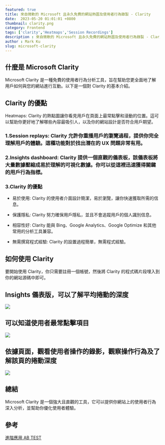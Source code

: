 ```yaml
---
featured: true
title: 來自微軟的 Microsoft 且永久免費的網站熱圖及使用者行為錄製 - Clarity
date:  2023-05-20 01:01:01 +0800
thumbnail: clarity.png
category: Frontend
tags: ['clarity','Heatmaps','Session Recordings']
description : 來自微軟的 Microsoft 且永久免費的網站熱圖及使用者行為錄製 - Clarity
author : Mark Ku
slug: microsoft-clarity
---
```


## 什麼是 Microsoft Clarity
Microsoft Clarity 是一種免費的使用者行為分析工具，旨在幫助您更全面地了解用戶如何與您的網站進行互動。以下是一個對 Clarity 的基本介紹。

## Clarity 的優點
Heatmaps: Clarity 的熱點圖讓你看見用戶在頁面上最常點擊和滾動的位置。這可以幫助你更好地了解哪些內容最吸引人，以及你的網站設計是否符合用戶期望。

### 1.Session replays: Clarity 允許你重播用戶的瀏覽過程，提供你完全理解用戶的體驗。這種功能對於找出潛在的 UX 問題非常有用。

### 2.Insights dashboard: Clarity 提供一個直觀的儀表板，該儀表板將大量數據壓縮成易於理解的可視化數據。你可以從這裡迅速獲得關鍵的用戶行為指標。

### 3.Clarity 的優點
* 易於使用: Clarity 的使用者介面設計簡潔，易於瀏覽，讓你快速獲取所需的信息。

* 保護隱私: Clarity 努力確保用戶隱私，並且不會追蹤用戶的個人識別信息。

* 相容性好: Clarity 能與 Bing、Google Analytics、Google Optimize 和其他常用的分析工具兼容。

* 無需撰寫程式經驗: Clarity 的設置過程簡單，無需程式經驗。

## 如何使用 Clarity
要開始使用 Clarity，你只需要註冊一個帳號，然後將 Clarity 的程式碼片段埋入到你的網站源碼中即可。

## Insights 儀表版，可以了解平均捲動的深度
![](https://i.imgur.com/sd22cmf.jpg)

## 可以知道使用者最常點擊項目
![](https://i.imgur.com/MZ5XdWa.png)

## 依據頁面，觀看使用者操作的錄影，觀察操作行為及了解該頁的捲動深度
![](https://i.imgur.com/PMjvfvr.jpg)

## 總結
Microsoft Clarity 是一個強大且直觀的工具，它可以提供你網站上的使用者行為深入分析，並幫助你優化使用者體驗。

## 參考
[進階應用 AB TEST](https://learn.microsoft.com/en-us/clarity/third-party-integrations/abtasty-integration)